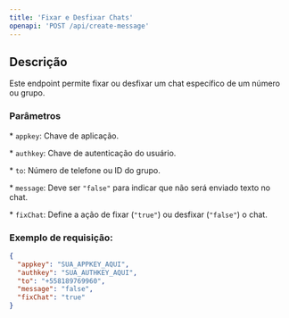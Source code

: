 ```yaml
---
title: 'Fixar e Desfixar Chats'
openapi: 'POST /api/create-message'
---
```


## Descrição

Este endpoint permite fixar ou desfixar um chat específico de um número ou grupo.

### Parâmetros

\* `appkey`: Chave de aplicação.

\* `authkey`: Chave de autenticação do usuário.

\* `to`: Número de telefone ou ID do grupo.

\* `message`: Deve ser `"false"` para indicar que não será enviado texto no chat.

\* `fixChat`: Define a ação de fixar (`"true"`) ou desfixar (`"false"`) o chat.

### Exemplo de requisição:

```json
{
  "appkey": "SUA_APPKEY_AQUI",
  "authkey": "SUA_AUTHKEY_AQUI",
  "to": "+558189769960",
  "message": "false",
  "fixChat": "true"
}
